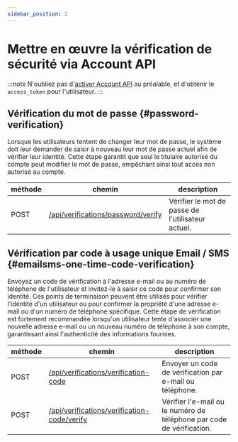 ```yaml
---
sidebar_position: 2
---
```


# Mettre en œuvre la vérification de sécurité via Account API

:::note
N'oubliez pas d'[activer Account API](/end-user-flows/account-settings/by-account-api) au préalable, et d'obtenir le `access_token` pour l'utilisateur.
:::

## Vérification du mot de passe \{#password-verification}

Lorsque les utilisateurs tentent de changer leur mot de passe, le système doit leur demander de saisir à nouveau leur mot de passe actuel afin de vérifier leur identité. Cette étape garantit que seul le titulaire autorisé du compte peut modifier le mot de passe, empêchant ainsi tout accès non autorisé au compte.

| méthode | chemin                                                                                                          | description                                       |
| ------- | --------------------------------------------------------------------------------------------------------------- | ------------------------------------------------- |
| POST    | [/api/verifications/password/verify](https://openapi.logto.io/operation/operation-createverificationbypassword) | Vérifier le mot de passe de l'utilisateur actuel. |

## Vérification par code à usage unique Email / SMS \{#emailsms-one-time-code-verification}

Envoyez un code de vérification à l'adresse e-mail ou au numéro de téléphone de l'utilisateur et invitez-le à saisir ce code pour confirmer son identité. Ces points de terminaison peuvent être utilisés pour vérifier l'identité d'un utilisateur ou pour confirmer la propriété d'une adresse e-mail ou d'un numéro de téléphone spécifique. Cette étape de vérification est fortement recommandée lorsqu'un utilisateur tente d'associer une nouvelle adresse e-mail ou un nouveau numéro de téléphone à son compte, garantissant ainsi l'authenticité des informations fournies.

| méthode | chemin                                                                                                                           | description                                                           |
| ------- | -------------------------------------------------------------------------------------------------------------------------------- | --------------------------------------------------------------------- |
| POST    | [/api/verifications/verification-code](https://openapi.logto.io/operation/operation-createverificationbyverificationcode)        | Envoyer un code de vérification par e-mail ou téléphone.              |
| POST    | [/api/verifications/verification-code/verify](https://openapi.logto.io/operation/operation-verifyverificationbyverificationcode) | Vérifier l'e-mail ou le numéro de téléphone par code de vérification. |
